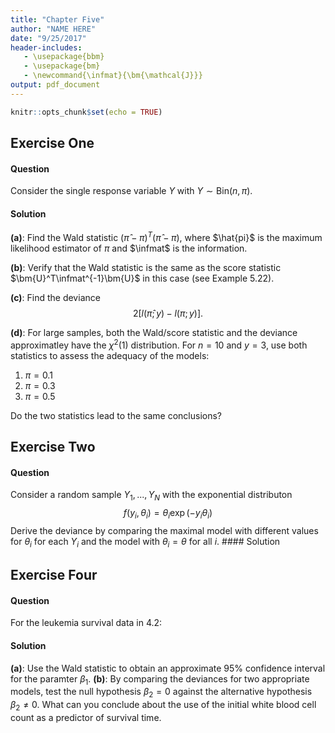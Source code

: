 ```yaml
---
title: "Chapter Five"
author: "NAME HERE"
date: "9/25/2017"
header-includes:
   - \usepackage{bbm}
   - \usepackage{bm}
   - \newcommand{\infmat}{\bm{\mathcal{J}}}
output: pdf_document
---
```


```r
knitr::opts_chunk$set(echo = TRUE)
```


## Exercise One
#### Question
Consider the single response variable $Y$ with $Y \sim \text{Bin}(n, \pi)$.

#### Solution
**(a)**: Find the Wald statistic $(\hat{\pi} - \pi)^T(\hat{\pi} - \pi)$, where $\hat{pi}$ is the maximum likelihood estimator of $\pi$ and $\infmat$ is the information.

**(b)**: Verify that the Wald statistic is the same as the score statistic $\bm{U}^T\infmat^{-1}\bm{U}$ in this case (see Example 5.22).

**(c)**: Find the deviance
$$
2[l(\hat{\pi};y) - l(\pi; y)].
$$

**(d)**: For large samples, both the Wald/score statistic and the deviance approximatley have the $\chi^2(1)$ distribution. For $n= 10$ and $y = 3$, use both statistics to assess the adequacy of the models:

(1) $\pi = 0.1$
(1) $\pi = 0.3$
(3) $\pi = 0.5$

Do the two statistics lead to the same conclusions?

## Exercise Two
#### Question
Consider a random sample $Y_1, ..., Y_N$ with the exponential distributon
$$
f(y_i, \theta_i) = \theta_i\exp(-y_i\theta_i)
$$
Derive the deviance by comparing the maximal model with different values for $\theta_i$ for each $Y_i$ and the model with $\theta_i = \theta$ for all $i$.
#### Solution



## Exercise Four
#### Question
For the leukemia survival data in 4.2:

#### Solution
**(a)**: Use the Wald statistic to obtain an approximate 95\% confidence interval for  the paramter $\beta_1$.
**(b)**: By comparing the deviances for two appropriate models, test the null hypothesis $\beta_2 = 0$ against the alternative hypothesis $\beta_2 \neq 0$. What can you conclude about the use of the initial white blood cell count as a predictor of survival time.